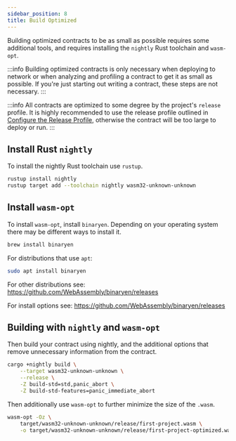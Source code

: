 ```yaml
---
sidebar_position: 8
title: Build Optimized
---
```



Building optimized contracts to be as small as possible requires some additional
tools, and requires installing the `nightly` Rust toolchain and `wasm-opt`.

:::info
Building optimized contracts is only necessary when deploying to network or when
analyzing and profiling a contract to get it as small as possible. If you're
just starting out writing a contract, these steps are not necessary.
:::

:::info
All contracts are optimized to some degree by the project's `release` profile.
It is highly recommended to use the release profile outlined in [Configure the
Release Profile], otherwise the contract will be too large to deploy or run.
:::

[Configure the Release Profile]: create-a-project#configure-the-release-profile

## Install Rust `nightly`

To install the nightly Rust toolchain use `rustup`.

```sh
rustup install nightly
rustup target add --toolchain nightly wasm32-unknown-unknown
```

## Install `wasm-opt`

To install `wasm-opt`, install `binaryen`. Depending on your operating system
there may be different ways to install it.

<Tabs>
<TabItem value="macos" label="macOS" default>

```sh
brew install binaryen
```

</TabItem>
<TabItem value="linux" label="Linux">

For distributions that use `apt`:

```sh
sudo apt install binaryen
```

For other distributions see:  
https://github.com/WebAssembly/binaryen/releases

</TabItem>
<TabItem value="windows" label="Windows">

For install options see:
https://github.com/WebAssembly/binaryen/releases

</TabItem>
</Tabs>

## Building with `nightly` and `wasm-opt`

Then build your contract using nightly, and the additional options that remove
unnecessary information from the contract.

```sh
cargo +nightly build \
    --target wasm32-unknown-unknown \
    --release \
    -Z build-std=std,panic_abort \
    -Z build-std-features=panic_immediate_abort
```

Then additionally use `wasm-opt` to further minimize the size of the `.wasm`.

```sh
wasm-opt -Oz \
    target/wasm32-unknown-unknown/release/first-project.wasm \
    -o target/wasm32-unknown-unknown/release/first-project-optimized.wasm
```

